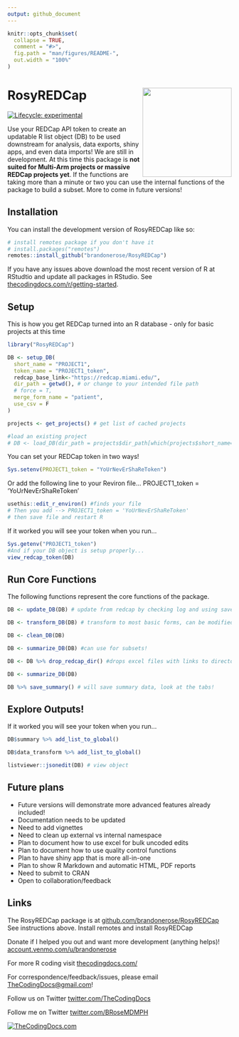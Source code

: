 ```yaml
---
output: github_document
---
```


<!-- README.md is generated from README.Rmd. Please edit that file -->

```r
knitr::opts_chunk$set(
  collapse = TRUE,
  comment = "#>",
  fig.path = "man/figures/README-",
  out.width = "100%"
)
```

# RosyREDCap <img src="man/figures/logo.png" align="right" height="200" />

<!-- badges: start -->
[![Lifecycle: experimental](https://img.shields.io/badge/lifecycle-experimental-orange.svg)](https://lifecycle.r-lib.org/articles/stages.html#experimental)
<!-- badges: end -->

Use your REDCap API token to create an updatable R list object (DB) to be used downstream for analysis, data exports, shiny apps, and even data imports! We are still in development. At this time this package is **not suited for Multi-Arm projects or massive REDCap projects yet**. If the functions are taking more than a minute or two you can use the internal functions of the package to build a subset. More to come in future versions!

## Installation

You can install the development version of RosyREDCap like so:

``` r
# install remotes package if you don't have it
# install.packages("remotes") 
remotes::install_github("brandonerose/RosyREDCap")
```

If you have any issues above download the most recent version of R at RStudtio and update all packages in RStudio. See [thecodingdocs.com/r/getting-started](https://www.thecodingdocs.com/r/getting-started "R Getting Started").

## Setup

This is how you get REDCap turned into an R database - only for basic projects at this time

```r
library("RosyREDCap")

DB <- setup_DB(
  short_name = "PROJECT1",
  token_name = "PROJECT1_token",
  redcap_base_link<-"https://redcap.miami.edu/",
  dir_path = getwd(), # or change to your intended file path
  # force = T,
  merge_form_name = "patient",
  use_csv = F
)

projects <- get_projects() # get list of cached projects

#load an existing project
# DB <- load_DB(dir_path = projects$dir_path[which(projects$short_name=="PROJECT1")])
```

You can set your REDCap token in two ways!

```r
Sys.setenv(PROJECT1_token = "YoUrNevErShaReToken")
```

Or add the following line to your Reviron file... PROJECT1_token = 'YoUrNevErShaReToken'

```r
usethis::edit_r_environ() #finds your file
# Then you add --> PROJECT1_token = 'YoUrNevErShaReToken'
# then save file and restart R
```

If it worked you will see your token when you run...
```r
Sys.getenv("PROJECT1_token")
#And if your DB object is setup properly...
view_redcap_token(DB)
```

## Run Core Functions

The following functions represent the core functions of the package.
```r

DB <- update_DB(DB) # update from redcap by checking log and using saved object 

DB <- transform_DB(DB) # transform to most basic forms, can be modified

DB <- clean_DB(DB)

DB <- summarize_DB(DB) #can use for subsets!

DB <- DB %>% drop_redcap_dir() #drops excel files with links to directory

DB <- summarize_DB(DB)

DB %>% save_summary() # will save summary data, look at the tabs!
```

## Explore Outputs!

If it worked you will see your token when you run...
```r

DB$summary %>% add_list_to_global()

DB$data_transform %>% add_list_to_global()

listviewer::jsonedit(DB) # view object
```

## Future plans

* Future versions will demonstrate more advanced features already included!
* Documentation needs to be updated
* Need to add vignettes
* Need to clean up external vs internal namespace
* Plan to document how to use excel for bulk uncoded edits
* Plan to document how to use quality control functions
* Plan to have shiny app that is more all-in-one
* Plan to show R Markdown and automatic HTML, PDF reports
* Need to submit to CRAN
* Open to collaboration/feedback

## Links

The RosyREDCap package is at [github.com/brandonerose/RosyREDCap](https://github.com/brandonerose/RosyREDCap "RosyREDCap R package")
See instructions above. Install remotes and install RosyREDCap

Donate if I helped you out and want more development (anything helps)! [account.venmo.com/u/brandonerose](https://account.venmo.com/u/brandonerose "Venmo Donation")

For more R coding visit [thecodingdocs.com/](https://www.thecodingdocs.com/ "TheCodingDocs.com") 

For correspondence/feedback/issues, please email [TheCodingDocs@gmail.com](mailto:TheCodingDocs@gmail.com)!

Follow us on Twitter [twitter.com/TheCodingDocs](https://twitter.com/TheCodingDocs "TheCodingDocs Twitter")

Follow me on Twitter [twitter.com/BRoseMDMPH](https://twitter.com/BRoseMDMPH "BRoseMDMPH Twitter")

[![TheCodingDocs.com](man/figures/TCD.png)](http://www.thecodingdocs.com)
